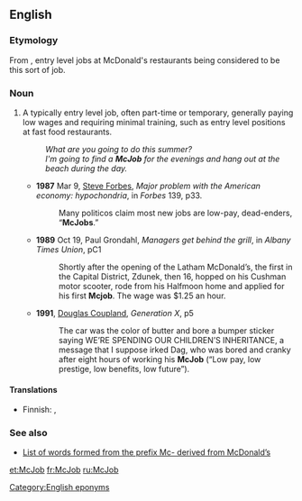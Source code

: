 ==English==
{{wikipedia}}

===Etymology===
From {{prefix|Mc|job|lang=en}}, entry level jobs at McDonald's restaurants being considered to be this sort of job.

===Noun===
{{en-noun}}

# {{lb|en|colloquial|sometimes|pejorative}} A typically entry level job, often part-time or temporary, generally paying low wages and requiring minimal training, such as entry level positions at fast food restaurants. 
#: ''What are you going to do this summer?''<br>''I'm going to find a '''McJob''' for the evenings and hang out at the beach during the day.''  
#* '''1987''' Mar 9, [[w:Steve Forbes|Steve Forbes]], ''Major problem with the American economy: hypochondria'', in ''Forbes'' 139, p33.
#*: Many politicos claim most new jobs are low-pay, dead-enders, “'''McJobs'''.”
#* '''1989''' Oct 19, Paul Grondahl, ''Managers get behind the grill'', in ''Albany Times Union'', pC1
#*: Shortly after the opening of the Latham McDonald’s, the first in the Capital District, Zdunek, then 16, hopped on his Cushman motor scooter, rode from his Halfmoon home and applied for his first '''Mcjob'''. The wage was $1.25 an hour.
#* '''1991''', [[w:Douglas Coupland|Douglas Coupland]], ''Generation X'', p5
#*: The car was the color of butter and bore a bumper sticker saying WE’RE SPENDING OUR CHILDREN’S INHERITANCE, a message that I suppose irked Dag, who was bored and cranky after eight hours of working his '''McJob''' (“Low pay, low prestige, low benefits, low future”).

====Translations====
{{trans-top|low-paying, minimally skilled job}}
* Finnish: {{t+|fi|paskaduuni}}, {{t|fi|hanttihomma}}
{{trans-mid}}
{{trans-bottom}}

===See also===
* [[w:McWords|List of words formed from the prefix Mc- derived from McDonald’s]]

[[Category:English eponyms]]
[[et:McJob]]
[[fr:McJob]]
[[ru:McJob]]